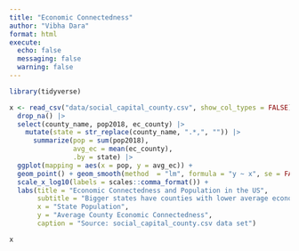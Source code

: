 ```yaml
---
title: "Economic Connectedness"
author: "Vibha Dara"
format: html
execute: 
  echo: false
  messaging: false
  warning: false
---
```



```r
library(tidyverse)
```

```r
x <- read_csv("data/social_capital_county.csv", show_col_types = FALSE) |>
  drop_na() |>
  select(county_name, pop2018, ec_county) |>
    mutate(state = str_replace(county_name, ".*,", "")) |>
      summarize(pop = sum(pop2018), 
                avg_ec = mean(ec_county), 
                .by = state) |>
  ggplot(mapping = aes(x = pop, y = avg_ec)) + 
  geom_point() + geom_smooth(method  = "lm", formula = "y ~ x", se = FALSE) +
  scale_x_log10(labels = scales::comma_format()) + 
  labs(title = "Economic Connectedness and Population in the US", 
       subtitle = "Bigger states have counties with lower average economic connectedness.", 
       x = "State Population", 
       y = "Average County Economic Connectedness", 
       caption = "Source: social_capital_county.csv data set")

x        
```

